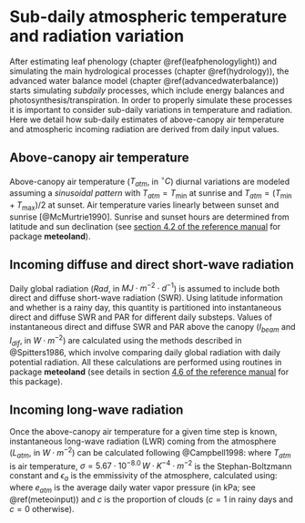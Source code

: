 # Sub-daily atmospheric temperature and radiation variation {#subdailytemplight}

After estimating leaf phenology (chapter \@ref(leafphenologylight)) and simulating the main hydrological processes (chapter \@ref(hydrology)), the advanced water balance model (chapter \@ref(advancedwaterbalance)) starts simulating *subdaily* processes, which include energy balances and photosynthesis/transpiration. In order to properly simulate these processes it is important to consider sub-daily variations in temperature and radiation. Here we detail how sub-daily estimates of above-canopy air temperature and atmospheric incoming radiation are derived from daily input values.

## Above-canopy air temperature

Above-canopy air temperature ($T_{atm}$, in $^\circ C$) diurnal variations are modeled assuming a *sinusoidal pattern* with $T_{atm} = T_{\min}$ at sunrise and $T_{atm} = (T_{\min}+T_{\max})/2$ at sunset. Air temperature varies linearly between sunset and sunrise [@McMurtrie1990]. Sunrise and sunset hours are determined from latitude and sun declination (see [section 4.2 of the reference manual](http://emf-creaf.github.io/meteolandbook/solarradiation.html#day-length) for package **meteoland**).


## Incoming diffuse and direct short-wave radiation {#directdiffuseSWR}
Daily global radiation ($Rad$, in $MJ \cdot m^{-2} \cdot d^{-1}$) is assumed to include both direct and diffuse short-wave radiation (SWR). Using latitude information and whether is a rainy day, this quantity is partitioned into instantaneous direct and diffuse SWR and PAR for different daily substeps. Values of instantaneous direct and diffuse SWR and PAR above the canopy ($I_{beam}$ and $I_{dif}$, in $W \cdot m^{-2}$) are calculated using the methods described in @Spitters1986, which involve comparing daily global radiation with daily potential radiation. All these calculations are performed using routines in package **meteoland** (see details in section [4.6 of the reference manual ](http://emf-creaf.github.io/meteolandbook/solarradiation.html#diurnal-trends-in-diffuse-and-direct-radiation) for this package).

## Incoming long-wave radiation {#longwaveatmradiation}
Once the above-canopy air temperature for a given time step is known, instantaneous long-wave radiation (LWR) coming from the atmosphere ($L_{atm}$, in $W \cdot m^{-2}$) can be calculated following @Campbell1998:
\begin{equation}
L_{atm} = \epsilon_{a} \cdot \sigma \cdot (T_{atm} + 273.16)^{4.0}
\end{equation}
where $T_{atm}$ is air temperature, $\sigma = 5.67 \cdot 10^{-8.0}\,W \cdot K^{-4} \cdot m^{-2}$ is the Stephan-Boltzmann constant and $\epsilon_{a}$ is the emmissivity of the atmosphere, calculated using:
\begin{eqnarray}
\epsilon_{a} &=& (1 - 0.84 \cdot c) \cdot \epsilon_{ac} + 0.84 \cdot c \\
\epsilon_{ac} &=& 1.72 \cdot \left(\frac{e_{atm}}{T_{atm} + 273.16} \right)^{1/7}
\end{eqnarray}
where $e_{atm}$ is the average daily water vapor pressure (in kPa; see \@ref(meteoinput)) and $c$ is the proportion of clouds ($c=1$ in rainy days and $c=0$ otherwise). 